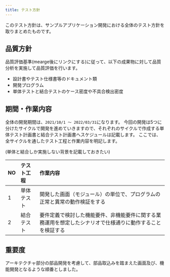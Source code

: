 ```yaml
---
title: テスト方針
---
```


このテスト方針は、サンプルアプリケーション開発における全体のテスト方針を取りまとめたものです。

## 品質方針

品質評価基準(mearge後にリンクにする)に従って、以下の成果物に対して品質分析を実施して品質評価を行います。

- 設計書やテスト仕様書等のドキュメント類
- 開発プログラム
- 単体テストと結合テストのケース密度や不具合検出密度

## 期間・作業内容

全体の開発期間は、`2021/10/1 ～ 2022/03/31`になります。
今回の開発は5つに分けたサイクルで開発を進めていきますので、それぞれのサイクルで作成する単体テスト計画書と結合テスト計画書へスケジュールは記載します。
ここでは、全サイクルを通したテスト工程と作業内容を明記します。

(単体と結合しか実施しない背景を記載しておきたい)

| NO | テスト工程 | 作業内容 |
| --- | :--- | :--- |
| 1 | 単体テスト | 開発した画面（モジュール）の単位で、プログラムの正常と異常の動作検証をする |
| 2 | 結合テスト | 要件定義で検討した機能要件、非機能要件に関する業務運用を想定したシナリオで仕様通りに動作することを検証する |

## 重要度

アーキテクチャ部分の部品開発を考慮して、部品取込みを踏まえた画面及び、機能開発となるような順番としました。
